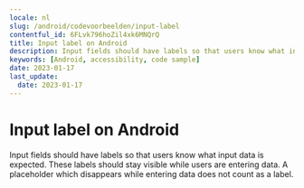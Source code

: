 ```yaml
---
locale: nl
slug: /android/codevoorbeelden/input-label
contentful_id: 6FLvk796hoZil4xk6MNQrQ
title: Input label on Android
description: Input fields should have labels so that users know what input data is expected.
keywords: [Android, accessibility, code sample]
date: 2023-01-17
last_update:
  date: 2023-01-17
---
```


# Input label on Android

Input fields should have labels so that users know what input data is expected. These labels should stay visible while users are entering data. A placeholder which disappears while entering data does not count as a label.

<CodeSample id="input-label" platform="android" locale="nl"/>
